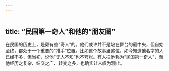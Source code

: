 ```yaml
---
---
---
```

title: “民国第一奇人”和他的“朋友圈”
---




在民国的历史上，是颇有些“奇人”的。他们或许并不是站在舞台的最中央，但自始至终，都处于一个重要的“推手”位置。比如这个故事里这位，如今知道他名字的人已经不多，但当初，说他“无人不知”也不夸张。有人把他称为“民国第一奇人”，而他经历之复杂、结交之广、转变之多，也确实让人叹为观止。